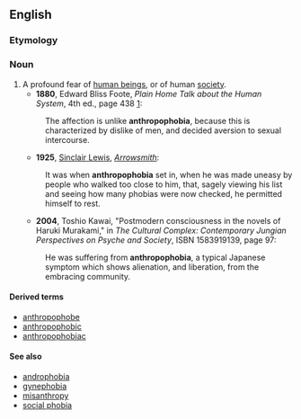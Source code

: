 ==English==

===Etymology===

{{prefix|anthropo|-phobia}}

===Noun===
{{en-noun|-}}

#  A profound fear of [[human being]]s, or of human [[society]].
#*'''1880''', Edward Bliss Foote, ''Plain Home Talk about the Human System'', 4th ed., page 438 [http://books.google.com/books?id=3lUGmEf6bR0C&q=%22unlike+anthropophobia%22&pgis=1]:
#:The affection is unlike '''anthropophobia''', because this is characterized by dislike of men, and decided aversion to sexual intercourse.
#*'''1925''', [[w:Sinclair Lewis|Sinclair Lewis]], ''[[w:Arrowsmith (novel)|Arrowsmith]]'':
#:It was when '''anthropophobia''' set in, when he was made uneasy by people who walked too close to him, that, sagely viewing his list and seeing how many phobias were now checked, he permitted himself to rest.
#*'''2004''', Toshio Kawai, "Postmodern consciousness in the novels of Haruki Murakami," in ''The Cultural Complex: Contemporary Jungian Perspectives on Psyche and Society'', ISBN 1583919139, page 97:
#:He was suffering from '''anthropophobia''', a typical Japanese symptom which shows alienation, and liberation, from the embracing community.

====Derived terms====
*[[anthropophobe]]
*[[anthropophobic]]
*[[anthropophobiac]]

====See also====
*[[androphobia]]
*[[gynephobia]]
*[[misanthropy]]
*[[social phobia]]